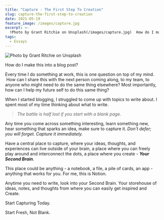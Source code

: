 ```yaml
---
title: "Capture - The First Step To Creation"
slug: capture-the-first-step-to-creation
date: 2021-05-19
feature_image: /images/capture.jpg
excerpt: >-
  !Photo by Grant Ritchie on Unsplash(/images/capture.jpg)  How do I make this into a blog post?  Every time I do something at work, this is one question on top...
tags:
  - Essays
---
```

![Photo by Grant Ritchie on Unsplash](/images/capture.jpg)

How do I make this into a blog post?

Every time I do something at work, this is one question on top of my mind.  How can I share this with the next person coming along, to my team, to anyone who might need to do the same thing elsewhere? Most importantly, how can I help my future self to do this same thing?

When I started blogging, I struggled to come up with topics to write about. I spent most of my time thinking about what to write.

> _The battle is half lost if you start with a blank page._

Any time you come across something interesting, learn something new, hear something that sparks an idea, make sure to capture it. _Don't defer; you will forget. Capture it immediately._

Have a central place to capture, where your ideas, thoughts, and experiences can live outside of your brain, a place where you can freely play around and interconnect the dots, a place where you create - _**Your Second Brain**_.

This place could be anything - a notebook, a file, a pile of cards, an app - anything that works for you. For me, this is Notion.

Anytime you need to write, look into your Second Brain. Your storehouse of ideas, notes, and thoughts from where you can easily get inspired and Create.

Start Capturing Today.

Start Fresh, Not Blank.